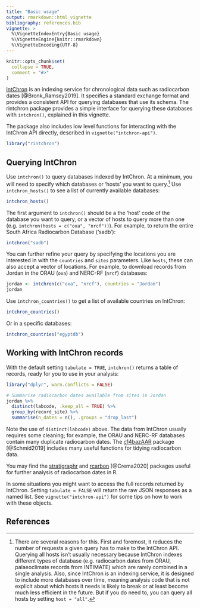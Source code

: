 ```yaml
---
title: "Basic usage"
output: rmarkdown::html_vignette
bibliography: references.bib
vignette: >
  %\VignetteIndexEntry{Basic usage}
  %\VignetteEngine{knitr::rmarkdown}
  %\VignetteEncoding{UTF-8}
---
```


```r
knitr::opts_chunk$set(
  collapse = TRUE,
  comment = "#>"
)
```

[IntChron](https://intchron.org) is an indexing service for chronological data such as radiocarbon dates [@Bronk_Ramsey2019].
It specifies a standard exchange format and provides a consistent API for querying databases that use its schema.
The rintchron package provides a simple interface for querying these databases with `intchron()`, explained in this vignette.

The package also includes low level functions for interacting with the IntChron API directly, described in `vignette("intchron-api")`.

```r
library("rintchron")
```

## Querying IntChron

Use `intchron()` to query databases indexed by IntChron.
At a minimum, you will need to specify which databases or 'hosts' you want to query.^[There are several reasons for this. First and foremost, it reduces the number of requests a given query has to make to the IntChron API. Querying all hosts isn't usually necessary because IntChron indexes different types of database (e.g. radiocarbon dates from ORAU, palaeoclimate records from INTIMATE) which are rarely combined in a single analysis. Also, since IntChron is an indexing service, it is designed to include more databases over time, meaning analysis code that is not explicit about which hosts it needs is likely to break or at least become much less efficient in the future. But if you do need to, you can query all hosts by setting `host = "all"`.]
Use `intchron_hosts()` to see a list of currently available databases:

```r
intchron_hosts()
```

The first argument to `intchron()` should be a the 'host' code of the database you want to query, or a vector of hosts to query more than one (e.g. `intchron(hosts = c("oxa", "nrcf"))`).
For example, to return the entire South Africa Radiocarbon Database ('sadb'):

```r
intchron("sadb")
```

You can further refine your query by specifying the locations you are interested in with the `countries` and `sites` parameters.
Like `hosts`, these can also accept a vector of locations.
For example, to download records from Jordan in the ORAU (`oxa`) and NERC-RF (`nrcf`) databases:

```r
jordan <- intchron(c("oxa", "nrcf"), countries = "Jordan")
jordan
```

Use `intchron_countries()` to get a list of available countries on IntChron:

```r
intchron_countries()
```

Or in a specific databases:

```r
intchron_countries("egyptdb")
```

## Working with IntChron records

With the default setting `tabulate = TRUE`, `intchron()` returns a table of records, ready for you to use in your analysis:

```r
library("dplyr", warn.conflicts = FALSE)

# Summarise radiocarbon dates available from sites in Jordan
jordan %>% 
  distinct(labcode, .keep_all = TRUE) %>% 
  group_by(record_site) %>% 
  summarise(n_dates = n(), .groups = "drop_last")
```

Note the use of `distinct(labcode)` above.
The data from IntChron usually requires some cleaning; for example, the ORAU and NERC-RF databases contain many duplicate radiocarbon dates.
The [c14bazAAR](https://docs.ropensci.org/c14bazAAR/) package [@Schmid2019] includes many useful functions for tidying radiocarbon data.

You may find the [stratigraphr](http://stratigraphr.joeroe.io/) and [rcarbon](https://github.com/ahb108/rcarbon/) [@Crema2020] packages useful for further analysis of radiocarbon dates in R.

In some situations you might want to access the full records returned by IntChron.
Setting `tabulate = FALSE` will return the raw JSON responses as a named list.
See `vignette("intchron-api")` for some tips on how to work with these objects.

## References
